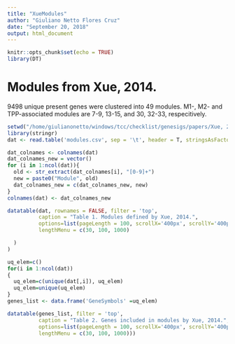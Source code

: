```yaml
---
title: "XueModules"
author: "Giuliano Netto Flores Cruz"
date: "September 20, 2018"
output: html_document
---
```


```r
knitr::opts_chunk$set(echo = TRUE)
library(DT)
```
# Modules from Xue, 2014.
9498 unique present genes were clustered into 49 modules. 
M1-, M2- and TPP-associated modules are 7-9, 13-15, and 30, 32-33, respecitively.

```r
setwd("/home/giulianonetto/windows/tcc/checklist/genesigs/papers/Xue, 2014")
library(stringr)
dat <- read.table('modules.csv', sep = '\t', header = T, stringsAsFactors = F)

dat_colnames <- colnames(dat)
dat_colnames_new = vector()
for (i in 1:ncol(dat)){
  old <- str_extract(dat_colnames[i], "[0-9]+")
  new = paste0("Module", old)
  dat_colnames_new = c(dat_colnames_new, new)
}
colnames(dat) <- dat_colnames_new

datatable(dat, rownames = FALSE, filter = 'top',
          caption = "Table 1. Modules defined by Xue, 2014.",
          options=list(pageLength = 100, scrollX='400px', scrollY='400px',
          lengthMenu = c(30, 100, 1000) 

  )
)

uq_elem=c()
for(i in 1:ncol(dat))
{
  uq_elem=c(unique(dat[,i]), uq_elem)
  uq_elem=unique(uq_elem)
}
genes_list <- data.frame('GeneSymbols' =uq_elem)

datatable(genes_list, filter = 'top',
          caption = "Table 2. Genes included in modules by Xue, 2014.",
          options=list(pageLength = 100, scrollX='400px', scrollY='400px',
          lengthMenu = c(30, 100, 1000)))

```


